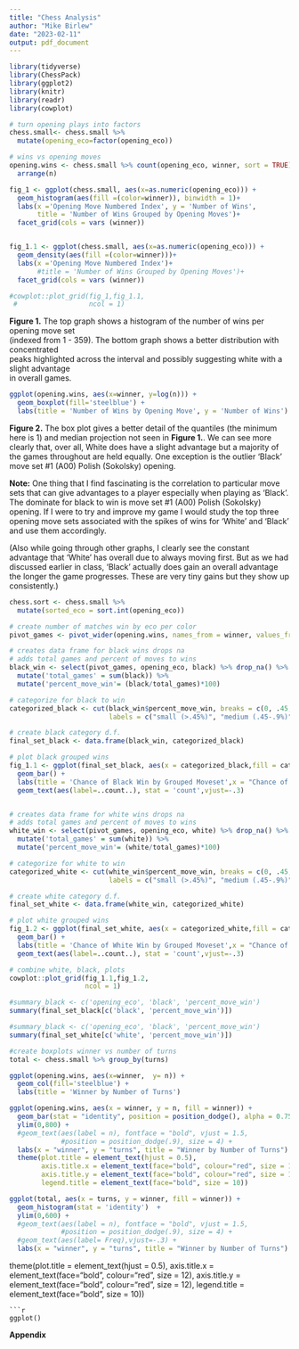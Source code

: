 ```yaml
---
title: "Chess Analysis"
author: "Mike Birlew"
date: "2023-02-11"
output: pdf_document
---
```

```r
library(tidyverse)
library(ChessPack)
library(ggplot2)
library(knitr)
library(readr)
library(cowplot)
```

```r
# turn opening plays into factors
chess.small<- chess.small %>%
  mutate(opening_eco=factor(opening_eco))
```


```r
# wins vs opening moves
opening.wins <- chess.small %>% count(opening_eco, winner, sort = TRUE)%>%
  arrange(n)
```



```r
fig_1 <- ggplot(chess.small, aes(x=as.numeric(opening_eco))) +
  geom_histogram(aes(fill =(color=winner)), binwidth = 1)+
  labs(x ='Opening Move Numbered Index', y = 'Number of Wins',
       title = 'Number of Wins Grouped by Opening Moves')+
  facet_grid(cols = vars (winner))


fig_1.1 <- ggplot(chess.small, aes(x=as.numeric(opening_eco))) +
  geom_density(aes(fill =(color=winner)))+
  labs(x ='Opening Move Numbered Index')+
       #title = 'Number of Wins Grouped by Opening Moves')+
  facet_grid(cols = vars (winner))
```

```r
#cowplot::plot_grid(fig_1,fig_1.1,
 #                  ncol = 1)
```
**Figure 1.** The top graph shows a histogram of the number of wins per opening move set  
   (indexed from 1 - 359). The bottom graph shows a better distribution with concentrated  
   peaks highlighted across the interval and possibly suggesting white with a slight advantage  
   in overall games.


```r
ggplot(opening.wins, aes(x=winner, y=log(n))) +
  geom_boxplot(fill='steelblue') +
  labs(title = 'Number of Wins by Opening Move', y = 'Number of Wins')
```
**Figure 2.** The box plot gives a better detail of the quantiles (the minimum here is 1) and median projection not seen in **Figure 1.**. We can see more clearly that, over all, White does have a slight advantage but a majority of the games throughout are held equally. One exception is the outlier 'Black'
move set #1 (A00) Polish (Sokolsky) opening.

**Note:** One thing that I find fascinating is the correlation to particular move sets
that can give advantages to a player especially when playing as 'Black'. The dominate for black to win is move set #1 (A00) Polish (Sokolsky) opening. If I were to try and improve my game I would
study the top three opening move sets associated with the spikes of wins for 'White' and 'Black'
and use them accordingly.

(Also while going through other graphs, I clearly see the constant advantage that 'White' has overall due to always moving first. But as we had discussed earlier in class, 'Black' actually does gain an overall advantage the longer the game progresses. These are very tiny gains but they show up consistently.)
```r
chess.sort <- chess.small %>%
  mutate(sorted_eco = sort.int(opening_eco))
```

```r
# create number of matches win by eco per color
pivot_games <- pivot_wider(opening.wins, names_from = winner, values_from = n)

# creates data frame for black wins drops na
# adds total games and percent of moves to wins
black_win <- select(pivot_games, opening_eco, black) %>% drop_na() %>%
  mutate('total_games' = sum(black)) %>%
  mutate('percent_move_win'= (black/total_games)*100)

# categorize for black to win
categorized_black <- cut(black_win$percent_move_win, breaks = c(0, .45,.9, 7),
                         labels = c("small (>.45%)", "medium (.45-.9%)","large (1-7%)"))

# create black category d.f.
final_set_black <- data.frame(black_win, categorized_black)

# plot black grouped wins
fig_1.1 <- ggplot(final_set_black, aes(x = categorized_black,fill = categorized_black)) +
  geom_bar() +
  labs(title = 'Chance of Black Win by Grouped Moveset',x = "Chance of Win")+
  geom_text(aes(label=..count..), stat = 'count',vjust=-.3)



```

```r

# creates data frame for white wins drops na
# adds total games and percent of moves to wins
white_win <- select(pivot_games, opening_eco, white) %>% drop_na() %>%
  mutate('total_games' = sum(white)) %>%
  mutate('percent_move_win'= (white/total_games)*100)

# categorize for white to win
categorized_white <- cut(white_win$percent_move_win, breaks = c(0, .45,.9, 7),
                         labels = c("small (>.45%)", "medium (.45-.9%)","large (1-7%)"))

# create white category d.f.
final_set_white <- data.frame(white_win, categorized_white)

# plot white grouped wins
fig_1.2 <- ggplot(final_set_white, aes(x = categorized_white,fill = categorized_white)) +
  geom_bar() +
  labs(title = 'Chance of White Win by Grouped Moveset',x = "Chance of Win")+
  geom_text(aes(label=..count..), stat = 'count',vjust=-.3)
```

```r
# combine white, black, plots
cowplot::plot_grid(fig_1.1,fig_1.2,
                   ncol = 1)
```
```r
#summary_black <- c('opening_eco', 'black', 'percent_move_win')
summary(final_set_black[c('black', 'percent_move_win')])
```

```r
#summary_black <- c('opening_eco', 'black', 'percent_move_win')
summary(final_set_white[c('white', 'percent_move_win')])
```

```r
#create boxplots winner vs number of turns
total <- chess.small %>% group_by(turns)

ggplot(opening.wins, aes(x=winner,  y= n)) +
  geom_col(fill='steelblue') +
  labs(title = 'Winner by Number of Turns')
```



```r


ggplot(opening.wins, aes(x = winner, y = n, fill = winner)) +
  geom_bar(stat = "identity", position = position_dodge(), alpha = 0.75)  +
  ylim(0,800) +
  #geom_text(aes(label = n), fontface = "bold", vjust = 1.5,
             #position = position_dodge(.9), size = 4) +
  labs(x = "winner", y = "turns", title = "Winner by Number of Turns") +
  theme(plot.title = element_text(hjust = 0.5), 
        axis.title.x = element_text(face="bold", colour="red", size = 12),
        axis.title.y = element_text(face="bold", colour="red", size = 12),
        legend.title = element_text(face="bold", size = 10))
```


```r
ggplot(total, aes(x = turns, y = winner, fill = winner)) +
  geom_histogram(stat = 'identity')  +
  ylim(0,600) +
  #geom_text(aes(label = n), fontface = "bold", vjust = 1.5,
             #position = position_dodge(.9), size = 4) +
  #geom_text(aes(label= Freq),vjust=-.3) +
  labs(x = "winner", y = "turns", title = "Winner by Number of Turns")
```

  theme(plot.title = element_text(hjust = 0.5), 
        axis.title.x = element_text(face="bold", colour="red", size = 12),
        axis.title.y = element_text(face="bold", colour="red", size = 12),
        legend.title = element_text(face="bold", size = 10))
```
```r
ggplot()
```










**Appendix**
```r
```



